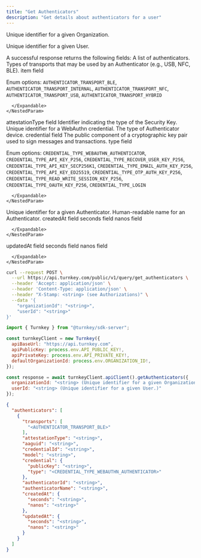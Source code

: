 ```yaml
---
title: "Get Authenticators"
description: "Get details about authenticators for a user"
---
```



<EndpointPath type="query" path="get_authenticators" />

<Authorizations />

<H3Bordered text="Body" />

<ParamField body="organizationId" type="string" required={true}>

Unique identifier for a given Organization.
</ParamField>

<ParamField body="userId" type="string" required={true}>

Unique identifier for a given User.
</ParamField>


<H3Bordered text="Response" />
A successful response returns the following fields:

<ResponseField name="authenticators" type="array" required={true}>
  A list of authenticators.
  <Expandable title="authenticators details">
    <NestedParam parentKey="authenticators" childKey="transports" type="array" required={true}>
      Types of transports that may be used by an Authenticator (e.g., USB, NFC, BLE).
      <Expandable title="transports details">
        <NestedParam parentKey="authenticators.transports" childKey="item" type="enum" required={true}>
item field
  
Enum options: `AUTHENTICATOR_TRANSPORT_BLE`, `AUTHENTICATOR_TRANSPORT_INTERNAL`, `AUTHENTICATOR_TRANSPORT_NFC`, `AUTHENTICATOR_TRANSPORT_USB`, `AUTHENTICATOR_TRANSPORT_HYBRID`

</NestedParam>

      </Expandable>
    </NestedParam>
<NestedParam parentKey="authenticators" childKey="attestationType" type="string" required={true}>
attestationType field
</NestedParam>
<NestedParam parentKey="authenticators" childKey="aaguid" type="string" required={true}>
Identifier indicating the type of the Security Key.
</NestedParam>
<NestedParam parentKey="authenticators" childKey="credentialId" type="string" required={true}>
Unique identifier for a WebAuthn credential.
</NestedParam>
<NestedParam parentKey="authenticators" childKey="model" type="string" required={true}>
The type of Authenticator device.
</NestedParam>
<NestedParam parentKey="authenticators" childKey="credential" type="object" required={true}>
      credential field
      <Expandable title="credential details">
        <NestedParam parentKey="authenticators.credential" childKey="publicKey" type="string" required={true}>
The public component of a cryptographic key pair used to sign messages and transactions.
</NestedParam>
<NestedParam parentKey="authenticators.credential" childKey="type" type="enum" required={true}>
type field
  
Enum options: `CREDENTIAL_TYPE_WEBAUTHN_AUTHENTICATOR`, `CREDENTIAL_TYPE_API_KEY_P256`, `CREDENTIAL_TYPE_RECOVER_USER_KEY_P256`, `CREDENTIAL_TYPE_API_KEY_SECP256K1`, `CREDENTIAL_TYPE_EMAIL_AUTH_KEY_P256`, `CREDENTIAL_TYPE_API_KEY_ED25519`, `CREDENTIAL_TYPE_OTP_AUTH_KEY_P256`, `CREDENTIAL_TYPE_READ_WRITE_SESSION_KEY_P256`, `CREDENTIAL_TYPE_OAUTH_KEY_P256`, `CREDENTIAL_TYPE_LOGIN`

</NestedParam>

      </Expandable>
    </NestedParam>
<NestedParam parentKey="authenticators" childKey="authenticatorId" type="string" required={true}>
Unique identifier for a given Authenticator.
</NestedParam>
<NestedParam parentKey="authenticators" childKey="authenticatorName" type="string" required={true}>
Human-readable name for an Authenticator.
</NestedParam>
<NestedParam parentKey="authenticators" childKey="createdAt" type="object" required={true}>
      createdAt field
      <Expandable title="createdAt details">
        <NestedParam parentKey="authenticators.createdAt" childKey="seconds" type="string" required={true}>
seconds field
</NestedParam>
<NestedParam parentKey="authenticators.createdAt" childKey="nanos" type="string" required={true}>
nanos field
</NestedParam>

      </Expandable>
    </NestedParam>
<NestedParam parentKey="authenticators" childKey="updatedAt" type="object" required={true}>
      updatedAt field
      <Expandable title="updatedAt details">
        <NestedParam parentKey="authenticators.updatedAt" childKey="seconds" type="string" required={true}>
seconds field
</NestedParam>
<NestedParam parentKey="authenticators.updatedAt" childKey="nanos" type="string" required={true}>
nanos field
</NestedParam>

      </Expandable>
    </NestedParam>

  </Expandable>
</ResponseField>

<RequestExample>

```bash title="cURL"
curl --request POST \
  --url https://api.turnkey.com/public/v1/query/get_authenticators \
  --header 'Accept: application/json' \
  --header 'Content-Type: application/json' \
  --header "X-Stamp: <string> (see Authorizations)" \
  --data '{
    "organizationId": "<string>",
    "userId": "<string>"
}'
```

```javascript title="JavaScript"
import { Turnkey } from "@turnkey/sdk-server";

const turnkeyClient = new Turnkey({
  apiBaseUrl: "https://api.turnkey.com",
  apiPublicKey: process.env.API_PUBLIC_KEY!,
  apiPrivateKey: process.env.API_PRIVATE_KEY!,
  defaultOrganizationId: process.env.ORGANIZATION_ID!,
});

const response = await turnkeyClient.apiClient().getAuthenticators({
  organizationId: "<string> (Unique identifier for a given Organization.)",
  userId: "<string> (Unique identifier for a given User.)"
});
```

</RequestExample>

<ResponseExample>

```json 200
{
  "authenticators": [
    {
      "transports": [
        "<AUTHENTICATOR_TRANSPORT_BLE>"
      ],
      "attestationType": "<string>",
      "aaguid": "<string>",
      "credentialId": "<string>",
      "model": "<string>",
      "credential": {
        "publicKey": "<string>",
        "type": "<CREDENTIAL_TYPE_WEBAUTHN_AUTHENTICATOR>"
      },
      "authenticatorId": "<string>",
      "authenticatorName": "<string>",
      "createdAt": {
        "seconds": "<string>",
        "nanos": "<string>"
      },
      "updatedAt": {
        "seconds": "<string>",
        "nanos": "<string>"
      }
    }
  ]
}
```

</ResponseExample>
